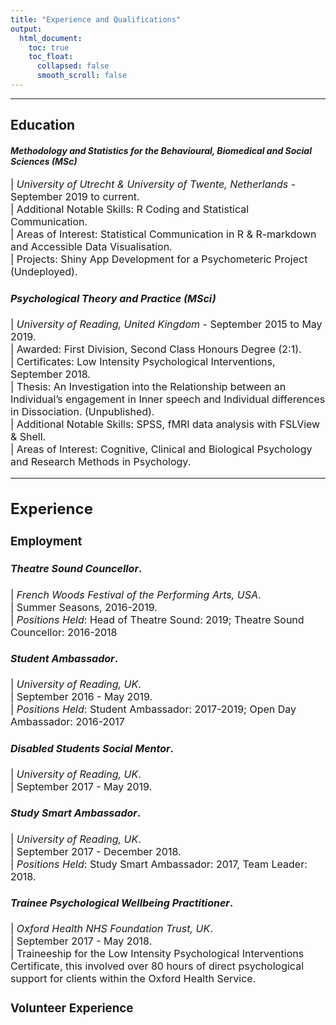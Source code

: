 ```yaml
---
title: "Experience and Qualifications"
output: 
  html_document: 
    toc: true
    toc_float:
      collapsed: false
      smooth_scroll: false
---
```

---

## Education

#### *Methodology and Statistics for the Behavioural, Biomedical and Social Sciences (MSc)*
<font size = "3">
  \| *University of Utrecht & University of Twente, Netherlands* - September 2019 to current.    
  \| Additional Notable Skills: R Coding and Statistical Communication.  
  \| Areas of Interest: Statistical Communication in R & R-markdown and Accessible Data Visualisation.  
  \| Projects: Shiny App Development for a Psychometeric Project (Undeployed).  
  
#### *Psychological Theory and Practice (MSci)*  
  \| *University of Reading, United Kingdom* - September 2015 to May 2019.   
  \| Awarded: First Division, Second Class Honours Degree (2:1).  
  \| Certificates: Low Intensity Psychological Interventions, September 2018.  
  \| Thesis: An Investigation into the Relationship between an Individual’s engagement in Inner speech and Individual differences in Dissociation. (Unpublished).  
  \| Additional Notable Skills: SPSS, fMRI data analysis with FSLView & Shell.  
  \| Areas of Interest: Cognitive, Clinical and Biological Psychology and Research Methods in Psychology.  

---
## Experience
### Employment  
#### *Theatre Sound Councellor*.  
  \| *French Woods Festival of the Performing Arts, USA*.  
  \| Summer Seasons, 2016-2019.  
  \| *Positions Held*: Head of Theatre Sound: 2019; Theatre Sound Councellor: 2016-2018  
  
#### *Student Ambassador*.  
  \| *University of Reading, UK*.  
  \| September 2016 - May 2019.  
  \| *Positions Held*: Student Ambassador: 2017-2019; Open Day Ambassador: 2016-2017  
  
#### *Disabled Students Social Mentor*.  
  \| *University of Reading, UK*.  
  \| September 2017 - May 2019.  
  
#### *Study Smart Ambassador*.   
  \| *University of Reading, UK*.  
  \| September 2017 - December 2018.  
  \| *Positions Held*: Study Smart Ambassador: 2017, Team Leader: 2018.  
  
#### *Trainee Psychological Wellbeing Practitioner*.  
  \| *Oxford Health NHS Foundation Trust, UK*.  
  \| September 2017 - May 2018.  
  \| Traineeship for the Low Intensity Psychological Interventions Certificate, this involved over 80 hours of direct psychological support for clients within the Oxford Health Service.   
  
### Volunteer Experience
  
  
